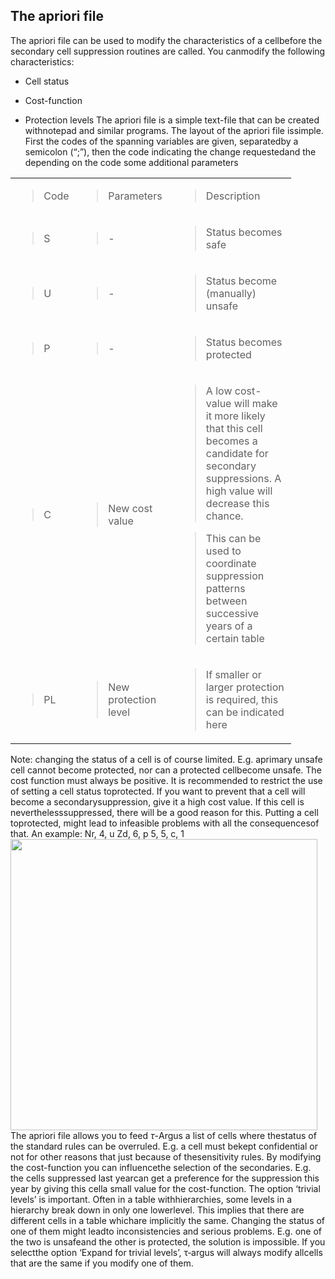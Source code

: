 ## The apriori file
The apriori file can be used to modify the characteristics of a cellbefore the secondary cell suppression routines are called. You canmodify the following characteristics:

-   Cell status

-   Cost-function

-   Protection levels
The apriori file is a simple text-file that can be created withnotepad and similar programs. The layout of the apriori file issimple. First the codes of the spanning variables are given, separatedby a semicolon (";"), then the code indicating the change requestedand the depending on the code some additional parameters

+--------+------------------------+-----------------------------+
| > Code | > Parameters           | > Description               |
+--------+------------------------+-----------------------------+
| > S    | > \-                   | > Status becomes safe       |
+--------+------------------------+-----------------------------+
| > U    | > \-                   | > Status become (manually)  |
|        |                        | > unsafe                    |
+--------+------------------------+-----------------------------+
| > P    | > \-                   | > Status becomes protected  |
+--------+------------------------+-----------------------------+
| > C    | > New cost value       | > A low cost-value will     |
|        |                        | > make it more likely that  |
|        |                        | > this cell becomes a       |
|        |                        | > candidate for secondary   |
|        |                        | > suppressions. A high      |
|        |                        | > value will decrease this  |
|        |                        | > chance.                   |
|        |                        |                             |
|        |                        | > This can be used to       |
|        |                        | > coordinate suppression    |
|        |                        | > patterns between          |
|        |                        | > successive years of a     |
|        |                        | > certain table             |
+--------+------------------------+-----------------------------+
| > PL   | > New protection level | > If smaller or larger      |
|        |                        | > protection is required,   |
|        |                        | > this can be indicated     |
|        |                        | > here                      |
+--------+------------------------+-----------------------------+
Note: changing the status of a cell is of course limited. E.g. aprimary unsafe cell cannot become protected, nor can a protected cellbecome unsafe.
The cost function must always be positive.
It is recommended to restrict the use of setting a cell status toprotected. If you want to prevent that a cell will become a secondarysuppression, give it a high cost value. If this cell is neverthelesssuppressed, there will be a good reason for this. Putting a cell toprotected, might lead to infeasible problems with all the consequencesof that.
An example:
Nr, 4, u
Zd, 6, p
5, 5, c, 1
![](Media/Pictures/10000000000001E8000001CF33753FC7.png){width=13cm height=12.333cm}
The apriori file allows you to feed $\tau$-Argus a list of cells where thestatus of the standard rules can be overruled. E.g. a cell must bekept confidential or not for other reasons that just because of thesensitivity rules. By modifying the cost-function you can influencethe selection of the secondaries. E.g. the cells suppressed last yearcan get a preference for the suppression this year by giving this cella small value for the cost-function.
The option 'trivial levels' is important. Often in a table withhierarchies, some levels in a hierarchy break down in only one lowerlevel. This implies that there are different cells in a table whichare implicitly the same. Changing the status of one of them might leadto inconsistencies and serious problems. E.g. one of the two is unsafeand the other is protected, the solution is impossible. If you selectthe option 'Expand for trivial levels', τ‑argus will always modify allcells that are the same if you modify one of them.

